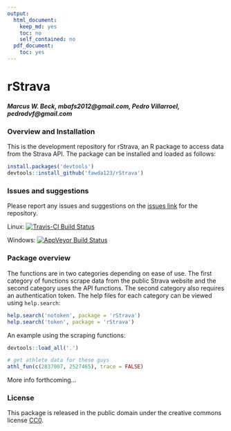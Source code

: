 ```yaml
---
output:
  html_document:
    keep_md: yes
    toc: no
    self_contained: no
  pdf_document:
    toc: yes
---
```


# rStrava

##### *Marcus W. Beck, mbafs2012@gmail.com, Pedro Villarroel, pedrodvf@gmail.com*

### Overview and Installation

This is the development repository for rStrava, an R package to access data from the Strava API.  The package can be installed and loaded as follows:

```r
install.packages('devtools')
devtools::install_github('fawda123/rStrava')
```

### Issues and suggestions

Please report any issues and suggestions on the [issues link](https://github.com/fawda123/rStrava/issues) for the repository.

Linux: [![Travis-CI Build Status](https://travis-ci.org/fawda123/rStrava.svg?branch=master)](https://travis-ci.org/fawda123/rStrava)

Windows: [![AppVeyor Build Status](https://ci.appveyor.com/api/projects/status/github/fawda123/rStrava?branch=master)](https://ci.appveyor.com/project/fawda123/rStrava)

### Package overview

The functions are in two categories depending on ease of use.  The first category of functions scrape data from the public Strava website and the second category uses the API functions.  The second category also requires an authentication token.  The help files for each category can be viewed using ```help.search```:

```r
help.search('notoken', package = 'rStrava')
help.search('token', package = 'rStrava')
```


An example using the scraping functions:
```r
devtools::load_all('.')
```
```r
# get athlete data for these guys
athl_fun(c(2837007, 2527465), trace = FALSE)
```

More info forthcoming...

### License

This package is released in the public domain under the creative commons license [CC0](https://tldrlegal.com/license/creative-commons-cc0-1.0-universal). 
